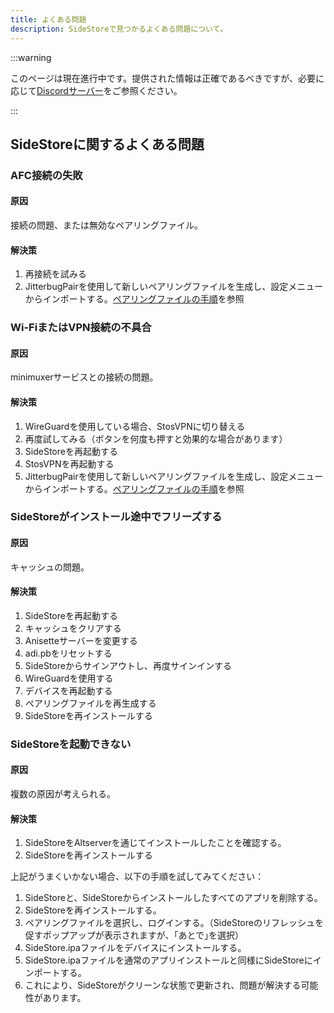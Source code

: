 ```yaml
---
title: よくある問題
description: SideStoreで見つかるよくある問題について。
---
```


:::warning

このページは現在進行中です。提供された情報は正確であるべきですが、必要に応じて[Discordサーバー](https://discord.com/invite/sidestore)をご参照ください。

:::

## SideStoreに関するよくある問題

### AFC接続の失敗
#### 原因
接続の問題、または無効なペアリングファイル。
#### 解決策
1. 再接続を試みる
2. JitterbugPairを使用して新しいペアリングファイルを生成し、設定メニューからインポートする。[ペアリングファイルの手順](/docs/installation/pairing-file)を参照

### Wi-FiまたはVPN接続の不具合
#### 原因
minimuxerサービスとの接続の問題。
#### 解決策
1. WireGuardを使用している場合、StosVPNに切り替える
2. 再度試してみる（ボタンを何度も押すと効果的な場合があります）
3. SideStoreを再起動する
4. StosVPNを再起動する
5. JitterbugPairを使用して新しいペアリングファイルを生成し、設定メニューからインポートする。[ペアリングファイルの手順](/docs/installation/pairing-file)を参照

### SideStoreがインストール途中でフリーズする
#### 原因
キャッシュの問題。
#### 解決策
1. SideStoreを再起動する
2. キャッシュをクリアする
3. Anisetteサーバーを変更する
4. adi.pbをリセットする
5. SideStoreからサインアウトし、再度サインインする
6. WireGuardを使用する
7. デバイスを再起動する
8. ペアリングファイルを再生成する
9. SideStoreを再インストールする

### SideStoreを起動できない
#### 原因
複数の原因が考えられる。
#### 解決策
1. SideStoreをAltserverを通じてインストールしたことを確認する。
2. SideStoreを再インストールする

上記がうまくいかない場合、以下の手順を試してみてください：

1. SideStoreと、SideStoreからインストールしたすべてのアプリを削除する。
2. SideStoreを再インストールする。
3. ペアリングファイルを選択し、ログインする。（SideStoreのリフレッシュを促すポップアップが表示されますが、｢あとで｣を選択）
4. SideStore.ipaファイルをデバイスにインストールする。
5. SideStore.ipaファイルを通常のアプリインストールと同様にSideStoreにインポートする。
6. これにより、SideStoreがクリーンな状態で更新され、問題が解決する可能性があります。

